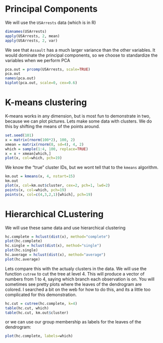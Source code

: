 Principal Components
====================
We will use the `USArrests` data (which is in R)
```r
dimnames(USArrests)
apply(USArrests, 2, mean)
apply(USArrests, 2, var)
```

We see that `Assault` has a much larger variance than the other variables. It would dominate the principal components, so we choose to standardize the variables when we perform PCA

```r
pca.out = prcomp(USArrests, scale=TRUE)
pca.out
names(pca.out)
biplot(pca.out, scale=0, cex=0.6)
```


K-means clustering
==================
K-means works in any dimension, but is most fun to demonstrate in two, because we can plot pictures.
Lets make some data with clusters. We do this by shifting the means of the points around.
```r
set.seed(101)
x = matrix(rnorm(100*2), 100, 2)
xmean = matrix(rnorm(8, sd=4), 4, 2)
which = sample(1:4, 100, replace=TRUE)
x = x + xmean[which,]
plot(x, col=which, pch=19)
```
We know the "true" cluster IDs, but we wont tell that to the `kmeans` algorithm.

```r
km.out = kmeans(x, 4, nstart=15)
km.out
plot(x, col=km.out$cluster, cex=2, pch=1, lwd=2)
points(x, col=which, pch=19)
points(x, col=c(4,3,2,1)[which], pch=19)
```


Hierarchical CLustering
=======================
We will use these same data and use hierarchical clustering

```r
hc.complete = hclust(dist(x), method="complete")
plot(hc.complete)
hc.single = hclust(dist(x), method="single")
plot(hc.single)
hc.average = hclust(dist(x), method="average")
plot(hc.average)
```
Lets compare this with the actualy clusters in the data. We will use the function `cutree` to cut the tree at level 4.
This will produce a vector of numbers from 1 to 4, saying which branch each observation is on. You will sometimes see pretty plots where the leaves of the dendrogram are colored. I searched a bit on the web for how to do this, and its a little too complicated for this demonstration.

```r
hc.cut = cutree(hc.complete, k=4)
table(hc.cut, which)
table(hc.cut, km.out$cluster)
```
or we can use our group membership as labels for the leaves of the dendrogram:
```r
plot(hc.complete, labels=which)
```